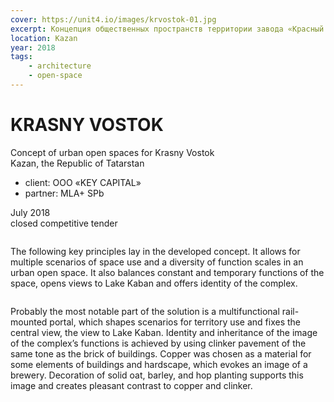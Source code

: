 ```yaml
---
cover: https://unit4.io/images/krvostok-01.jpg
excerpt: Концепция общественных пространств территории завода «Красный Восток»
location: Kazan
year: 2018
tags:
    - architecture
    - open-space
---
```


# KRASNY VOSTOK

Concept of urban open spaces for Krasny Vostok <br/>
Kazan, the Republic of Tatarstan

- client: OOO «KEY CAPITAL»
- partner: MLA+ SPb

July 2018 <br/>
closed competitive tender


<Image src="/images/krvostok-05.jpg" width={1280} height={905}  alt="" />

The following key principles lay in the developed concept. It allows for multiple scenarios of space use and a diversity of function scales in an urban open space. It also balances constant and temporary functions of the space, opens views to Lake Kaban and offers identity of the complex.


<Image src="/images/krvostok-02.jpg" width={1280} height={901} alt="" />

Probably the most notable part of the solution is a multifunctional rail-mounted portal, which shapes scenarios for territory use and fixes the central view, the view to Lake Kaban. Identity and inheritance of the image of the complex’s functions is achieved by using clinker pavement of the same tone as the brick of buildings. Copper was chosen as a material for some elements of buildings and hardscape, which evokes an image of a brewery. Decoration of solid oat, barley, and hop planting supports this image and creates pleasant contrast to copper and clinker.



<Image src="/images/krvostok-03.jpg" width={2876} height={1764} alt="" />

<Image src="/images/krvostok-04.jpg" width={1280} height={853} alt="" />

